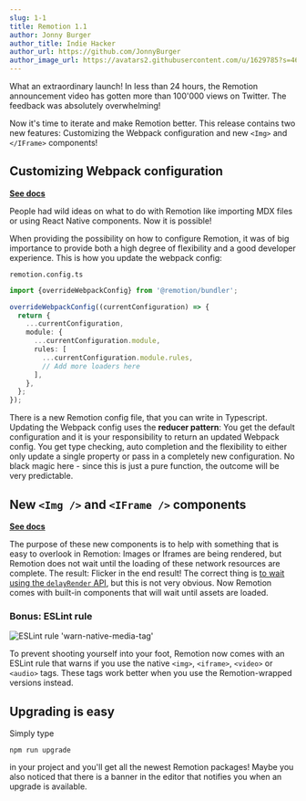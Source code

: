 ```yaml
---
slug: 1-1
title: Remotion 1.1
author: Jonny Burger
author_title: Indie Hacker
author_url: https://github.com/JonnyBurger
author_image_url: https://avatars2.githubusercontent.com/u/1629785?s=460&u=12eb94da6070d00fc924761ce06e3a428d01b7e9&v=4
---
```


What an extraordinary launch! In less than 24 hours, the Remotion announcement video has gotten more than 100'000 views on Twitter. The feedback was absolutely overwhelming!

Now it's time to iterate and make Remotion better. This release contains two new features: Customizing the Webpack configuration and new `<Img>` and `</IFrame>` components!

## Customizing Webpack configuration

**[See docs](/docs/webpack)**

People had wild ideas on what to do with Remotion like importing MDX files or using React Native components. Now it is possible!

When providing the possibility on how to configure Remotion, it was of big importance to provide both a high degree of flexibility and a good developer experience. This is how you update the webpack config:

`remotion.config.ts`

```ts
import {overrideWebpackConfig} from '@remotion/bundler';

overrideWebpackConfig((currentConfiguration) => {
  return {
    ...currentConfiguration,
    module: {
      ...currentConfiguration.module,
      rules: [
        ...currentConfiguration.module.rules,
        // Add more loaders here
      ],
    },
  };
});
```

There is a new Remotion config file, that you can write in Typescript. Updating the Webpack config uses the **reducer pattern**: You get the default configuration and it is your responsibility to return an updated Webpack config. You get type checking, auto completion and the flexibility to either only update a single property or pass in a completely new configuration. No black magic here - since this is just a pure function, the outcome will be very predictable.

## New `<Img />` and `<IFrame />` components

**[See docs](/docs/use-img-and-iframe)**

The purpose of these new components is to help with something that is easy to overlook in Remotion: Images or Iframes are being rendered, but Remotion does not wait until the loading of these network resources are complete. The result: Flicker in the end result! The correct thing is [to wait using the `delayRender` API](/docs/data-fetching#fetching-data-before-the-render), but this is not very obvious. Now Remotion comes with built-in components that will wait until assets are loaded.

### Bonus: ESLint rule

![ESLint rule 'warn-native-media-tag'](https://user-images.githubusercontent.com/1629785/107443059-62829e00-6b38-11eb-9d0e-fb12b68fa2a9.png)

To prevent shooting yourself into your foot, Remotion now comes with an ESLint rule that warns if you use the native `<img>`, `<iframe>`, `<video>` or `<audio>` tags. These tags work better when you use the Remotion-wrapped versions instead.

## Upgrading is easy

Simply type

```
npm run upgrade
```

in your project and you'll get all the newest Remotion packages! Maybe you also noticed that there is a banner in the editor that notifies you when an upgrade is available.
